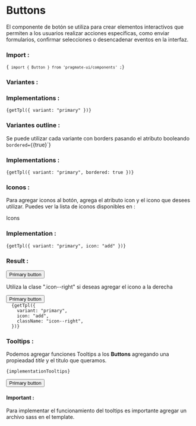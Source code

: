 
# Buttons

El componente de botón se utiliza para crear elementos interactivos que permiten a los usuarios realizar acciones
específicas, como enviar formularios, confirmar selecciones o desencadenar eventos en la interfaz.

### Import :

<Code>{` import { Button } from 'pragmate-ui/components' ;`}</Code>

### Variantes :

<ContentVariants />

### Implementations :

<Code>{getTpl({ variant: "primary" })}</Code>

### Variantes outline :

<ResultsBorder />

Se puede utilizar cada variante con borders pasando el atributo booleando `bordered={`{true}`}

### Implementations :

<Code>{getTpl({ variant: "primary", bordered: true })}</Code>

### Iconos :

Para agregar iconos al botón, agrega el atributo icon y el icono que desees utilizar. Puedes ver la lista de iconos
disponibles en :

<Link href="/components/icons-list">Icons</Link>

### Implementation :

<Code>{getTpl({ variant: "primary", icon: "add" })}</Code>

### Result :

<Button icon="add" variant="primary">
  Primary button
</Button>

Utiliza la clase ".icon--right" si deseas agregar el icono a la derecha

<Button icon="add" variant="primary" className="icon--right">
  Primary button
</Button>

<Code>
  {getTpl({
    variant: "primary",
    icon: "add",
    className: "icon--right",
  })}
</Code>

### Tooltips :

Podemos agregar funciones Tooltips a los **Buttons** agregando una propieadad _title_ y el titulo que queramos.

<Code>{implementationTooltips}</Code>

<Button title="button primary" variant="primary">
  Primary button
</Button>

#### Important :

Para implementar el funcionamiento del tooltips es importante agregar un archivo sass en el template.

